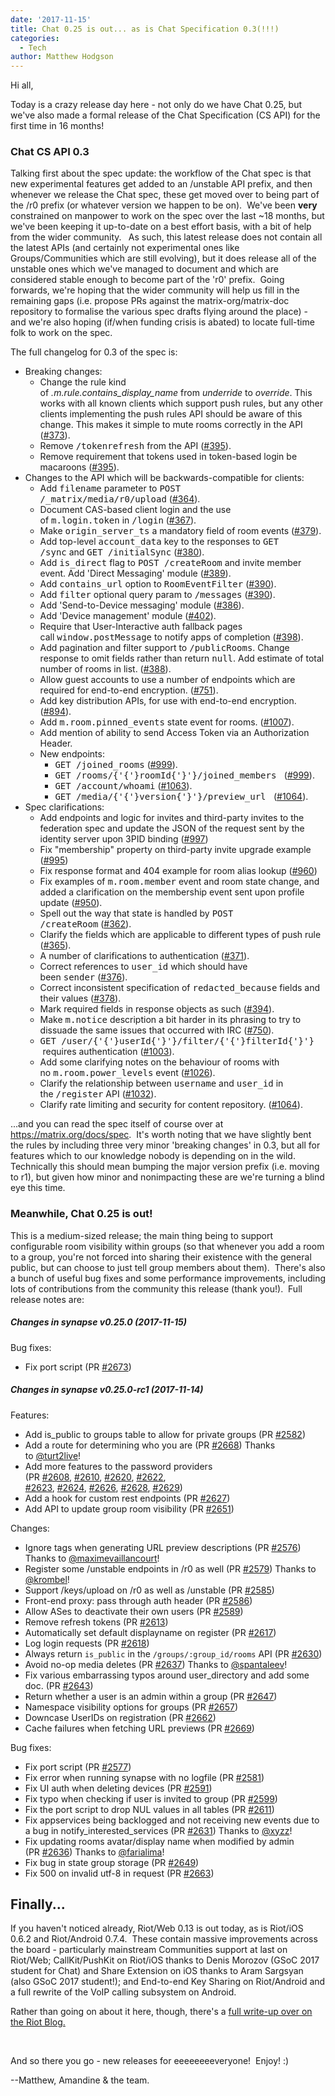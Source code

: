 ```yaml
---
date: '2017-11-15'
title: Chat 0.25 is out... as is Chat Specification 0.3(!!!)
categories:
  - Tech
author: Matthew Hodgson
---
```


Hi all,

Today is a crazy release day here - not only do we have Chat 0.25, but we've also made a formal release of the Chat Specification (CS API) for the first time in 16 months!
<h3>Chat CS API 0.3</h3>
Talking first about the spec update: the workflow of the Chat spec is that new experimental features get added to an /unstable API prefix, and then whenever we release the Chat spec, these get moved over to being part of the /r0 prefix (or whatever version we happen to be on).  We've been <strong>very</strong> constrained on manpower to work on the spec over the last ~18 months, but we've been keeping it up-to-date on a best effort basis, with a bit of help from the wider community.  <b> </b>As such, this latest release does not contain all the latest APIs (and certainly not experimental ones like Groups/Communities which are still evolving), but it does release all of the unstable ones which we've managed to document and which are considered stable enough to become part of the 'r0' prefix.  Going forwards, we're hoping that the wider community will help us fill in the remaining gaps (i.e. propose PRs against the matrix-org/matrix-doc repository to formalise the various spec drafts flying around the place) - and we're also hoping (if/when funding crisis is abated) to locate full-time folk to work on the spec.

The full changelog for 0.3 of the spec is:
<ul class="simple">
 	<li>Breaking changes:
<ul>
 	<li>Change the rule kind of <cite>.m.rule.contains_display_name</cite> from <cite>underride</cite> to <cite>override</cite>. This works with all known clients which support push rules, but any other clients implementing the push rules API should be aware of this change. This makes it simple to mute rooms correctly in the API (<a class="reference external" href="https://github.com/matrix-org/matrix-doc/pull/373">#373</a>).</li>
 	<li>Remove <tt class="docutils literal">/tokenrefresh</tt> from the API (<a class="reference external" href="https://github.com/matrix-org/matrix-doc/pull/395">#395</a>).</li>
 	<li>Remove requirement that tokens used in token-based login be macaroons (<a class="reference external" href="https://github.com/matrix-org/matrix-doc/pull/395">#395</a>).</li>
</ul>
</li>
 	<li>Changes to the API which will be backwards-compatible for clients:
<ul>
 	<li>Add <tt class="docutils literal">filename</tt> parameter to <tt class="docutils literal">POST /_matrix/media/r0/upload</tt> (<a class="reference external" href="https://github.com/matrix-org/matrix-doc/pull/364">#364</a>).</li>
 	<li>Document CAS-based client login and the use of <tt class="docutils literal">m.login.token</tt> in <tt class="docutils literal">/login</tt> (<a class="reference external" href="https://github.com/matrix-org/matrix-doc/pull/367">#367</a>).</li>
 	<li>Make <tt class="docutils literal">origin_server_ts</tt> a mandatory field of room events (<a class="reference external" href="https://github.com/matrix-org/matrix-doc/pull/370">#379</a>).</li>
 	<li>Add top-level <tt class="docutils literal">account_data</tt> key to the responses to <tt class="docutils literal">GET /sync</tt> and <tt class="docutils literal">GET /initialSync</tt> (<a class="reference external" href="https://github.com/matrix-org/matrix-doc/pull/380">#380</a>).</li>
 	<li>Add <tt class="docutils literal">is_direct</tt> flag to <tt class="docutils literal">POST /createRoom</tt> and invite member event. Add 'Direct Messaging' module (<a class="reference external" href="https://github.com/matrix-org/matrix-doc/pull/389">#389</a>).</li>
 	<li>Add <tt class="docutils literal">contains_url</tt> option to <tt class="docutils literal">RoomEventFilter</tt> (<a class="reference external" href="https://github.com/matrix-org/matrix-doc/pull/390">#390</a>).</li>
 	<li>Add <tt class="docutils literal">filter</tt> optional query param to <tt class="docutils literal">/messages</tt> (<a class="reference external" href="https://github.com/matrix-org/matrix-doc/pull/390">#390</a>).</li>
 	<li>Add 'Send-to-Device messaging' module (<a class="reference external" href="https://github.com/matrix-org/matrix-doc/pull/386">#386</a>).</li>
 	<li>Add 'Device management' module (<a class="reference external" href="https://github.com/matrix-org/matrix-doc/pull/402">#402</a>).</li>
 	<li>Require that User-Interactive auth fallback pages call <tt class="docutils literal">window.postMessage</tt> to notify apps of completion (<a class="reference external" href="https://github.com/matrix-org/matrix-doc/pull/398">#398</a>).</li>
 	<li>Add pagination and filter support to <tt class="docutils literal">/publicRooms</tt>. Change response to omit fields rather than return <tt class="docutils literal">null</tt>. Add estimate of total number of rooms in list. (<a class="reference external" href="https://github.com/matrix-org/matrix-doc/pull/388">#388</a>).</li>
 	<li>Allow guest accounts to use a number of endpoints which are required for end-to-end encryption. (<a class="reference external" href="https://github.com/matrix-org/matrix-doc/pull/751">#751</a>).</li>
 	<li>Add key distribution APIs, for use with end-to-end encryption. (<a class="reference external" href="https://github.com/matrix-org/matrix-doc/pull/894">#894</a>).</li>
 	<li>Add <tt class="docutils literal">m.room.pinned_events</tt> state event for rooms. (<a class="reference external" href="https://github.com/matrix-org/matrix-doc/pull/1007">#1007</a>).</li>
 	<li>Add mention of ability to send Access Token via an Authorization Header.</li>
 	<li>New endpoints:
<ul>
 	<li><tt class="docutils literal">GET /joined_rooms</tt> (<a class="reference external" href="https://github.com/matrix-org/matrix-doc/pull/999">#999</a>).</li>
 	<li><tt class="docutils literal">GET <span class="pre">/rooms/{'{'}roomId{'}'}/joined_members</span>
</tt> (<a class="reference external" href="https://github.com/matrix-org/matrix-doc/pull/999">#999</a>).</li>
 	<li><tt class="docutils literal">GET /account/whoami</tt> (<a class="reference external" href="https://github.com/matrix-org/matrix-doc/pull/1063">#1063</a>).</li>
 	<li><tt class="docutils literal">GET <span class="pre">/media/{'{'}version{'}'}/preview_url</span>
</tt> (<a class="reference external" href="https://github.com/matrix-org/matrix-doc/pull/1064">#1064</a>).</li>
</ul>
</li>
</ul>
</li>
 	<li>Spec clarifications:
<ul>
 	<li>Add endpoints and logic for invites and third-party invites to the federation spec and update the JSON of the request sent by the identity server upon 3PID binding (<a class="reference external" href="https://github.com/matrix-org/matrix-doc/pull/997">#997</a>)</li>
 	<li>Fix "membership" property on third-party invite upgrade example (<a class="reference external" href="https://github.com/matrix-org/matrix-doc/pull/995">#995</a>)</li>
 	<li>Fix response format and 404 example for room alias lookup (<a class="reference external" href="https://github.com/matrix-org/matrix-doc/pull/960">#960</a>)</li>
 	<li>Fix examples of <tt class="docutils literal">m.room.member</tt> event and room state change, and added a clarification on the membership event sent upon profile update (<a class="reference external" href="https://github.com/matrix-org/matrix-doc/pull/950">#950</a>).</li>
 	<li>Spell out the way that state is handled by <tt class="docutils literal">POST /createRoom</tt> (<a class="reference external" href="https://github.com/matrix-org/matrix-doc/pull/362">#362</a>).</li>
 	<li>Clarify the fields which are applicable to different types of push rule (<a class="reference external" href="https://github.com/matrix-org/matrix-doc/pull/365">#365</a>).</li>
 	<li>A number of clarifications to authentication (<a class="reference external" href="https://github.com/matrix-org/matrix-doc/pull/371">#371</a>).</li>
 	<li>Correct references to <tt class="docutils literal">user_id</tt> which should have been <tt class="docutils literal">sender</tt> (<a class="reference external" href="https://github.com/matrix-org/matrix-doc/pull/376">#376</a>).</li>
 	<li>Correct inconsistent specification of <tt class="docutils literal">redacted_because</tt> fields and their values (<a class="reference external" href="https://github.com/matrix-org/matrix-doc/pull/378">#378</a>).</li>
 	<li>Mark required fields in response objects as such (<a class="reference external" href="https://github.com/matrix-org/matrix-doc/pull/394">#394</a>).</li>
 	<li>Make <tt class="docutils literal">m.notice</tt> description a bit harder in its phrasing to try to dissuade the same issues that occurred with IRC (<a class="reference external" href="https://github.com/matrix-org/matrix-doc/pull/750">#750</a>).</li>
 	<li><tt class="docutils literal">GET <span class="pre">/user/{'{'}userId{'}'}/filter/{'{'}filterId{'}'}</span>
</tt> requires authentication (<a class="reference external" href="https://github.com/matrix-org/matrix-doc/pull/1003">#1003</a>).</li>
 	<li>Add some clarifying notes on the behaviour of rooms with no <tt class="docutils literal">m.room.power_levels</tt> event (<a class="reference external" href="https://github.com/matrix-org/matrix-doc/pull/1026">#1026</a>).</li>
 	<li>Clarify the relationship between <tt class="docutils literal">username</tt> and <tt class="docutils literal">user_id</tt> in the <tt class="docutils literal">/register</tt> API (<a class="reference external" href="https://github.com/matrix-org/matrix-doc/pull/1032">#1032</a>).</li>
 	<li>Clarify rate limiting and security for content repository. (<a class="reference external" href="https://github.com/matrix-org/matrix-doc/pull/1064">#1064</a>).</li>
</ul>
</li>
</ul>
...and you can read the spec itself of course over at <a href="/docs/spec">https://matrix.org/docs/spec</a>.  It's worth noting that we have slightly bent the rules by including three very minor 'breaking changes' in 0.3, but all for features which to our knowledge nobody is depending on in the wild.  Technically this should mean bumping the major version prefix (i.e. moving to r1), but given how minor and nonimpacting these are we're turning a blind eye this time.
<h3>Meanwhile, Chat 0.25 is out!</h3>
This is a medium-sized release; the main thing being to support configurable room visibility within groups (so that whenever you add a room to a group, you're not forced into sharing their existence with the general public, but can choose to just tell group members about them).  There's also a bunch of useful bug fixes and some performance improvements, including lots of contributions from the community this release (thank you!).  Full release notes are:
<h5>Changes in synapse v0.25.0 (2017-11-15)</h5>
Bug fixes:
<ul>
 	<li>Fix port script (PR <a class="issue-link js-issue-link" href="https://github.com/matrix-org/synapse/pull/2673" data-error-text="Failed to load issue title" data-id="273841564" data-permission-text="Issue title is private" data-url="https://github.com/matrix-org/synapse/issues/2673">#2673</a>)</li>
</ul>
<h5>Changes in synapse v0.25.0-rc1 (2017-11-14)</h5>
Features:
<ul>
 	<li>Add is_public to groups table to allow for private groups (PR <a class="issue-link js-issue-link" href="https://github.com/matrix-org/synapse/pull/2582" data-error-text="Failed to load issue title" data-id="268816516" data-permission-text="Issue title is private" data-url="https://github.com/matrix-org/synapse/issues/2582">#2582</a>)</li>
 	<li>Add a route for determining who you are (PR <a class="issue-link js-issue-link" href="https://github.com/matrix-org/synapse/pull/2668" data-error-text="Failed to load issue title" data-id="273327989" data-permission-text="Issue title is private" data-url="https://github.com/matrix-org/synapse/issues/2668">#2668</a>) Thanks to <a class="user-mention" href="https://github.com/turt2live">@turt2live</a>!</li>
 	<li>Add more features to the password providers (PR <a class="issue-link js-issue-link" href="https://github.com/matrix-org/synapse/pull/2608" data-error-text="Failed to load issue title" data-id="269913170" data-permission-text="Issue title is private" data-url="https://github.com/matrix-org/synapse/issues/2608">#2608</a>, <a class="issue-link js-issue-link" href="https://github.com/matrix-org/synapse/pull/2610" data-error-text="Failed to load issue title" data-id="269969920" data-permission-text="Issue title is private" data-url="https://github.com/matrix-org/synapse/issues/2610">#2610</a>, <a class="issue-link js-issue-link" href="https://github.com/matrix-org/synapse/pull/2620" data-error-text="Failed to load issue title" data-id="270352778" data-permission-text="Issue title is private" data-url="https://github.com/matrix-org/synapse/issues/2620">#2620</a>, <a class="issue-link js-issue-link" href="https://github.com/matrix-org/synapse/pull/2622" data-error-text="Failed to load issue title" data-id="270373940" data-permission-text="Issue title is private" data-url="https://github.com/matrix-org/synapse/issues/2622">#2622</a>,
<a class="issue-link js-issue-link" href="https://github.com/matrix-org/synapse/pull/2623" data-error-text="Failed to load issue title" data-id="270374613" data-permission-text="Issue title is private" data-url="https://github.com/matrix-org/synapse/issues/2623">#2623</a>, <a class="issue-link js-issue-link" href="https://github.com/matrix-org/synapse/pull/2624" data-error-text="Failed to load issue title" data-id="270374846" data-permission-text="Issue title is private" data-url="https://github.com/matrix-org/synapse/issues/2624">#2624</a>, <a class="issue-link js-issue-link" href="https://github.com/matrix-org/synapse/pull/2626" data-error-text="Failed to load issue title" data-id="270676451" data-permission-text="Issue title is private" data-url="https://github.com/matrix-org/synapse/issues/2626">#2626</a>, <a class="issue-link js-issue-link" href="https://github.com/matrix-org/synapse/pull/2628" data-error-text="Failed to load issue title" data-id="270677175" data-permission-text="Issue title is private" data-url="https://github.com/matrix-org/synapse/issues/2628">#2628</a>, <a class="issue-link js-issue-link tooltipped tooltipped-ne" href="https://github.com/matrix-org/synapse/pull/2629" data-error-text="Failed to load issue title" data-id="270721791" data-permission-text="Issue title is private">#2629</a>)</li>
 	<li>Add a hook for custom rest endpoints (PR <a class="issue-link js-issue-link" href="https://github.com/matrix-org/synapse/pull/2627" data-error-text="Failed to load issue title" data-id="270676740" data-permission-text="Issue title is private" data-url="https://github.com/matrix-org/synapse/issues/2627">#2627</a>)</li>
 	<li>Add API to update group room visibility (PR <a class="issue-link js-issue-link" href="https://github.com/matrix-org/synapse/pull/2651" data-error-text="Failed to load issue title" data-id="272257429" data-permission-text="Issue title is private" data-url="https://github.com/matrix-org/synapse/issues/2651">#2651</a>)</li>
</ul>
Changes:
<ul>
 	<li>Ignore tags when generating URL preview descriptions (PR <a class="issue-link js-issue-link" href="https://github.com/matrix-org/synapse/pull/2576" data-error-text="Failed to load issue title" data-id="268596188" data-permission-text="Issue title is private" data-url="https://github.com/matrix-org/synapse/issues/2576">#2576</a>)
Thanks to <a class="user-mention" href="https://github.com/maximevaillancourt">@maximevaillancourt</a>!</li>
 	<li>Register some /unstable endpoints in /r0 as well (PR <a class="issue-link js-issue-link" href="https://github.com/matrix-org/synapse/pull/2579" data-error-text="Failed to load issue title" data-id="268761262" data-permission-text="Issue title is private" data-url="https://github.com/matrix-org/synapse/issues/2579">#2579</a>) Thanks to
<a class="user-mention" href="https://github.com/krombel">@krombel</a>!</li>
 	<li>Support /keys/upload on /r0 as well as /unstable (PR <a class="issue-link js-issue-link" href="https://github.com/matrix-org/synapse/pull/2585" data-error-text="Failed to load issue title" data-id="268842938" data-permission-text="Issue title is private" data-url="https://github.com/matrix-org/synapse/issues/2585">#2585</a>)</li>
 	<li>Front-end proxy: pass through auth header (PR <a class="issue-link js-issue-link" href="https://github.com/matrix-org/synapse/pull/2586" data-error-text="Failed to load issue title" data-id="268843185" data-permission-text="Issue title is private" data-url="https://github.com/matrix-org/synapse/issues/2586">#2586</a>)</li>
 	<li>Allow ASes to deactivate their own users (PR <a class="issue-link js-issue-link" href="https://github.com/matrix-org/synapse/pull/2589" data-error-text="Failed to load issue title" data-id="268938259" data-permission-text="Issue title is private" data-url="https://github.com/matrix-org/synapse/issues/2589">#2589</a>)</li>
 	<li>Remove refresh tokens (PR <a class="issue-link js-issue-link" href="https://github.com/matrix-org/synapse/pull/2613" data-error-text="Failed to load issue title" data-id="270111173" data-permission-text="Issue title is private" data-url="https://github.com/matrix-org/synapse/issues/2613">#2613</a>)</li>
 	<li>Automatically set default displayname on register (PR <a class="issue-link js-issue-link" href="https://github.com/matrix-org/synapse/pull/2617" data-error-text="Failed to load issue title" data-id="270304979" data-permission-text="Issue title is private" data-url="https://github.com/matrix-org/synapse/issues/2617">#2617</a>)</li>
 	<li>Log login requests (PR <a class="issue-link js-issue-link" href="https://github.com/matrix-org/synapse/pull/2618" data-error-text="Failed to load issue title" data-id="270316951" data-permission-text="Issue title is private" data-url="https://github.com/matrix-org/synapse/issues/2618">#2618</a>)</li>
 	<li>Always return <code>is_public</code> in the <code>/groups/:group_id/rooms</code> API (PR <a class="issue-link js-issue-link" href="https://github.com/matrix-org/synapse/pull/2630" data-error-text="Failed to load issue title" data-id="270724819" data-permission-text="Issue title is private" data-url="https://github.com/matrix-org/synapse/issues/2630">#2630</a>)</li>
 	<li>Avoid no-op media deletes (PR <a class="issue-link js-issue-link" href="https://github.com/matrix-org/synapse/pull/2637" data-error-text="Failed to load issue title" data-id="271174567" data-permission-text="Issue title is private" data-url="https://github.com/matrix-org/synapse/issues/2637">#2637</a>) Thanks to <a class="user-mention" href="https://github.com/spantaleev">@spantaleev</a>!</li>
 	<li>Fix various embarrassing typos around user_directory and add some doc. (PR
<a class="issue-link js-issue-link" href="https://github.com/matrix-org/synapse/pull/2643" data-error-text="Failed to load issue title" data-id="271218429" data-permission-text="Issue title is private" data-url="https://github.com/matrix-org/synapse/issues/2643">#2643</a>)</li>
 	<li>Return whether a user is an admin within a group (PR <a class="issue-link js-issue-link" href="https://github.com/matrix-org/synapse/pull/2647" data-error-text="Failed to load issue title" data-id="271795951" data-permission-text="Issue title is private" data-url="https://github.com/matrix-org/synapse/issues/2647">#2647</a>)</li>
 	<li>Namespace visibility options for groups (PR <a class="issue-link js-issue-link" href="https://github.com/matrix-org/synapse/pull/2657" data-error-text="Failed to load issue title" data-id="272604541" data-permission-text="Issue title is private" data-url="https://github.com/matrix-org/synapse/issues/2657">#2657</a>)</li>
 	<li>Downcase UserIDs on registration (PR <a class="issue-link js-issue-link" href="https://github.com/matrix-org/synapse/pull/2662" data-error-text="Failed to load issue title" data-id="272746677" data-permission-text="Issue title is private" data-url="https://github.com/matrix-org/synapse/issues/2662">#2662</a>)</li>
 	<li>Cache failures when fetching URL previews (PR <a class="issue-link js-issue-link" href="https://github.com/matrix-org/synapse/pull/2669" data-error-text="Failed to load issue title" data-id="273404602" data-permission-text="Issue title is private" data-url="https://github.com/matrix-org/synapse/issues/2669">#2669</a>)</li>
</ul>
Bug fixes:
<ul>
 	<li>Fix port script (PR <a class="issue-link js-issue-link" href="https://github.com/matrix-org/synapse/pull/2577" data-error-text="Failed to load issue title" data-id="268680457" data-permission-text="Issue title is private" data-url="https://github.com/matrix-org/synapse/issues/2577">#2577</a>)</li>
 	<li>Fix error when running synapse with no logfile (PR <a class="issue-link js-issue-link" href="https://github.com/matrix-org/synapse/pull/2581" data-error-text="Failed to load issue title" data-id="268813288" data-permission-text="Issue title is private" data-url="https://github.com/matrix-org/synapse/issues/2581">#2581</a>)</li>
 	<li>Fix UI auth when deleting devices (PR <a class="issue-link js-issue-link" href="https://github.com/matrix-org/synapse/pull/2591" data-error-text="Failed to load issue title" data-id="268938993" data-permission-text="Issue title is private" data-url="https://github.com/matrix-org/synapse/issues/2591">#2591</a>)</li>
 	<li>Fix typo when checking if user is invited to group (PR <a class="issue-link js-issue-link" href="https://github.com/matrix-org/synapse/pull/2599" data-error-text="Failed to load issue title" data-id="269155496" data-permission-text="Issue title is private" data-url="https://github.com/matrix-org/synapse/issues/2599">#2599</a>)</li>
 	<li>Fix the port script to drop NUL values in all tables (PR <a class="issue-link js-issue-link" href="https://github.com/matrix-org/synapse/pull/2611" data-error-text="Failed to load issue title" data-id="270038737" data-permission-text="Issue title is private" data-url="https://github.com/matrix-org/synapse/issues/2611">#2611</a>)</li>
 	<li>Fix appservices being backlogged and not receiving new events due to a bug in
notify_interested_services (PR <a class="issue-link js-issue-link" href="https://github.com/matrix-org/synapse/pull/2631" data-error-text="Failed to load issue title" data-id="270787064" data-permission-text="Issue title is private" data-url="https://github.com/matrix-org/synapse/issues/2631">#2631</a>) Thanks to <a class="user-mention" href="https://github.com/xyzz">@xyzz</a>!</li>
 	<li>Fix updating rooms avatar/display name when modified by admin (PR <a class="issue-link js-issue-link" href="https://github.com/matrix-org/synapse/pull/2636" data-error-text="Failed to load issue title" data-id="271057913" data-permission-text="Issue title is private" data-url="https://github.com/matrix-org/synapse/issues/2636">#2636</a>)
Thanks to <a class="user-mention" href="https://github.com/farialima">@farialima</a>!</li>
 	<li>Fix bug in state group storage (PR <a class="issue-link js-issue-link" href="https://github.com/matrix-org/synapse/pull/2649" data-error-text="Failed to load issue title" data-id="271901224" data-permission-text="Issue title is private" data-url="https://github.com/matrix-org/synapse/issues/2649">#2649</a>)</li>
 	<li>Fix 500 on invalid utf-8 in request (PR <a class="issue-link js-issue-link" href="https://github.com/matrix-org/synapse/pull/2663" data-error-text="Failed to load issue title" data-id="272868148" data-permission-text="Issue title is private" data-url="https://github.com/matrix-org/synapse/issues/2663">#2663</a>)</li>
</ul>
<h2>Finally...</h2>
If you haven't noticed already, Riot/Web 0.13 is out today, as is Riot/iOS 0.6.2 and Riot/Android 0.7.4.  These contain massive improvements across the board - particularly mainstream Communities support at last on Riot/Web; CallKit/PushKit on Riot/iOS thanks to Denis Morozov (GSoC 2017 student for Chat) and Share Extension on iOS thanks to Aram Sargsyan (also GSoC 2017 student!); and End-to-end Key Sharing on Riot/Android and a full rewrite of the VoIP calling subsystem on Android.

Rather than going on about it here, though, there's a <a href="https://medium.com/@RiotChat/communities-aka-groups-are-here-announcing-riot-web-0-13-riot-ios-0-6-and-riot-android-0-7-4-933cb193a28e">full write-up over on the Riot Blog.</a>

&nbsp;

And so there you go - new releases for eeeeeeeeveryone!  Enjoy! :)

--Matthew, Amandine &amp; the team.